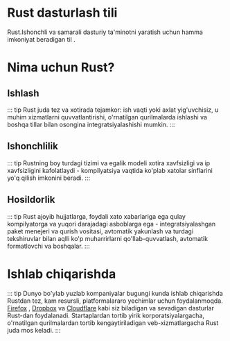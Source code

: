 # Rust dasturlash tili

Rust.Ishonchli va samarali dasturiy ta'minotni yaratish uchun hamma imkoniyat
beradigan til .

# Nima uchun Rust?

## Ishlash

::: tip Rust juda tez va xotirada tejamkor: ish vaqti yoki axlat yig'uvchisiz, u
muhim xizmatlarni quvvatlantirishi, o'rnatilgan qurilmalarda ishlashi va boshqa
tillar bilan osongina integratsiyalashishi mumkin. :::

## Ishonchlilik

::: tip Rustning boy turdagi tizimi va egalik modeli xotira xavfsizligi va ip
xavfsizligini kafolatlaydi - kompilyatsiya vaqtida ko'plab xatolar sinflarini
yo'q qilish imkonini beradi. :::

## Hosildorlik

::: tip Rust ajoyib hujjatlarga, foydali xato xabarlariga ega qulay
kompilyatorga va yuqori darajadagi asboblarga ega - integratsiyalashgan paket
menejeri va qurish vositasi, avtomatik yakunlash va turdagi tekshiruvlar bilan
aqlli ko'p muharrirlarni qo'llab-quvvatlash, avtomatik formatlovchi va
boshqalar. :::

# Ishlab chiqarishda

::: tip Dunyo bo'ylab yuzlab kompaniyalar bugungi kunda ishlab chiqarishda
Rustdan tez, kam resursli, platformalararo yechimlar uchun foydalanmoqda.
[Firefox](https://hacks.mozilla.org/2017/08/inside-a-super-fast-css-engine-quantum-css-aka-stylo/)
,
[Dropbox](https://dropbox.tech/infrastructure/lossless-compression-with-brotli)
va
[Cloudflare](https://blog.cloudflare.com/cloudflare-workers-as-a-serverless-rust-platform/)
kabi siz biladigan va sevadigan dasturlar Rust-dan foydalanadi. Startaplardan
tortib yirik korporatsiyalargacha, o'rnatilgan qurilmalardan tortib
kengaytiriladigan veb-xizmatlargacha Rust juda mos keladi. :::
